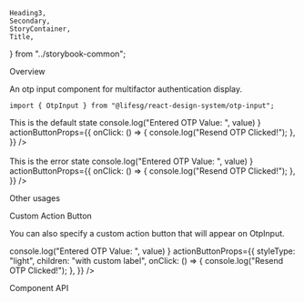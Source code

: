     Heading3,
    Secondary,
    StoryContainer,
    Title,
} from "../storybook-common";

<Meta title="Modules/OtpInput" component={OtpInput} />

<Title>OtpInput</Title>

<Secondary>Overview</Secondary>

An otp input component for multifactor authentication display.

```tsx
import { OtpInput } from "@lifesg/react-design-system/otp-input";
```

<Canvas>
    <Story name="OtpInput">
        <StoryContainer>
            <Container>
                <Label weight="semibold">This is the default state</Label>
                <OtpInput
                    numOfInput={6}
                    cooldownDuration={60}
                    onChange={(value) =>
                        console.log("Entered OTP Value: ", value)
                    }
                    actionButtonProps={{
                        onClick: () => {
                            console.log("Resend OTP Clicked!");
                        },
                    }}
                />
                <br />
                <br />
                <Label weight="semibold">This is the error state</Label>
                <OtpInput
                    numOfInput={6}
                    cooldownDuration={60}
                    errorMessage="Invalid otp. Try again."
                    onChange={(value) =>
                        console.log("Entered OTP Value: ", value)
                    }
                    actionButtonProps={{
                        onClick: () => {
                            console.log("Resend OTP Clicked!");
                        },
                    }}
                />
            </Container>
        </StoryContainer>
    </Story>
</Canvas>

<Secondary>Other usages</Secondary>

<Heading3>Custom Action Button</Heading3>

You can also specify a custom action button that will appear on OtpInput.

<Preview>
    <Story name="With custom action button">
        <StoryContainer>
            <Container>
                <OtpInput
                    numOfInput={4}
                    cooldownDuration={0}
                    onChange={(value) =>
                        console.log("Entered OTP Value: ", value)
                    }
                    actionButtonProps={{
                        styleType: "light",
                        children: "with custom label",
                        onClick: () => {
                            console.log("Resend OTP Clicked!");
                        },
                    }}
                />
            </Container>
        </StoryContainer>
    </Story>
</Preview>

<br />

<Secondary>Component API</Secondary>

<PropsTable />
